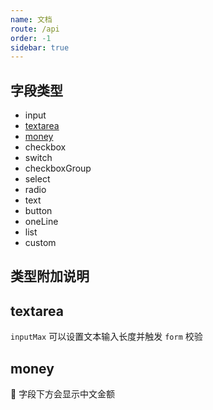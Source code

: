 ```yaml
---
name: 文档
route: /api
order: -1
sidebar: true
---
```


## 字段类型

-   input
-   [textarea](#textarea)
-   [money](#money)
-   checkbox
-   switch
-   checkboxGroup
-   select
-   radio
-   text
-   button
-   oneLine
-   list
-   custom

<!-- | 字段类型 | 说明     | 类型                                 |
| -------- | -------- | ------------------------------------ |
| input    | 文本输入 | (name: [NamePath](#NamePath)) => any | -->

## 类型附加说明

## textarea

`inputMax` 可以设置文本输入长度并触发 `form` 校验

## money

 字段下方会显示中文金额
